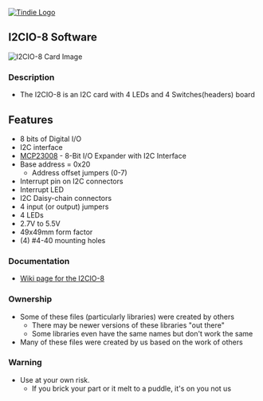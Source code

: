 <a href="https://www.tindie.com/products/6297/" ><img src="http://land-boards.com/blwiki/images/5/51/Tindie-mediums.png" alt="Tindie Logo"></img></a>

== I2CIO-8 Software ==

<img src="http://land-boards.com/blwiki/images/8/8f/I2CIO-8_X2-6000-720px.jpg" alt="I2CIO-8 Card Image"></img>

=== Description ===
* The I2CIO-8 is an I2C card with 4 LEDs and 4 Switches(headers) board

== Features ==

* 8 bits of Digital I/O
* I2C interface
* [https://ww1.microchip.com/downloads/en/DeviceDoc/21919e.pdf MCP23008] - 8-Bit I/O Expander with I2C Interface
* Base address = 0x20
** Address offset jumpers (0-7)
* Interrupt pin on I2C connectors
* Interrupt LED
* I2C Daisy-chain connectors
* 4 input (or output) jumpers
* 4 LEDs
* 2.7V to 5.5V
* 49x49mm form factor
* (4) #4-40 mounting holes

=== Documentation ===

*[http://land-boards.com/wiki/index.php?title=I2CIO-8 Wiki page for the I2CIO-8]

=== Ownership ===

* Some of these files (particularly libraries) were created by others
** There may be newer versions of these libraries "out there"
** Some libraries even have the same names but don't work the same
* Many of these files were created by us based on the work of others

=== Warning ===

* Use at your own risk.
** If you brick your part or it melt to a puddle, it's on you not us
